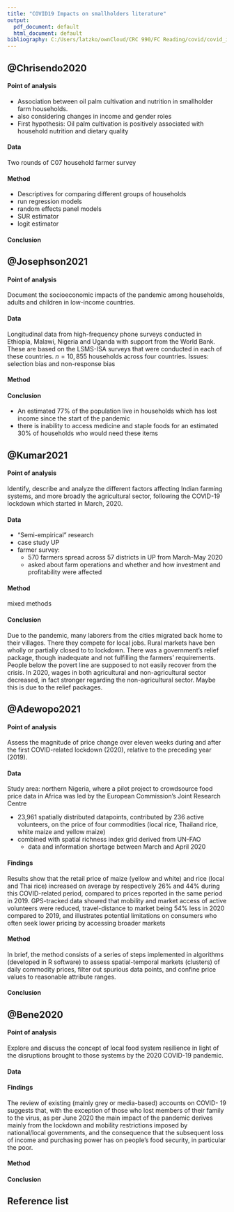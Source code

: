 ```yaml
---
title: "COVID19 Impacts on smallholders literature"
output:
  pdf_document: default
  html_document: default
bibliography: C:/Users/latzko/ownCloud/CRC 990/FC Reading/covid/covid_impacts_literature.bib
---
```


## @Chrisendo2020

#### Point of analysis \
* Association between oil palm cultivation and nutrition in smallholder farm households.
* also considering changes in income and gender roles
* First hypothesis: Oil palm cultivation is positively associated with household nutrition and dietary quality

#### Data \
Two rounds of C07 household farmer survey


#### Method

* Descriptives for comparing different groups of households
* run regression models
* random effects panel models
+ SUR estimator
+ logit estimator

#### Conclusion \

## @Josephson2021

#### Point of analysis \
Document the socioeconomic impacts of the pandemic among households, adults and children in low-income countries.

#### Data \
Longitudinal data from high-frequency phone surveys conducted in Ethiopia, Malawi, Nigeria and Uganda with support from the World Bank. These are based on the LSMS-ISA surveys that were conducted in each of these countries.
$n = 10,855$ households across four countries. 
Issues: selection bias and non-response bias

#### Method



#### Conclusion

* An estimated 77\% of the population live in households which has lost income since the start of the pandemic
* there is inability to access medicine and staple foods for an estimated 30% of households who would need these items

## @Kumar2021

#### Point of analysis \
Identify, describe and analyze the different factors affecting Indian farming systems, and more broadly the agricultural sector, following the COVID-19 lockdown which started in March, 2020.


#### Data 

* "Semi-empirical" research
* case study UP
* farmer survey:
  + 570 farmers spread across 57 districts in UP from March-May 2020
  + asked about farm operations and whether and how investment and profitability were affected

#### Method \
mixed methods

#### Conclusion \
Due to the pandemic, many laborers from the cities migrated back home to their villages. There they compete for local jobs.
Rural markets have ben wholly or partially closed to to lockdown. There was a government's relief package, though inadequate and not fulfilling the farmers' requirements. People below the povert line are supposed to not easily recover from the crisis. In 2020, wages in both agricultural and non-agricultural sector decreased, in fact stronger regarding the non-agricultural sector. Maybe this is due to the relief packages.

## @Adewopo2021

#### Point of analysis \

Assess the magnitude of price change over eleven weeks during and after the first COVID-related lockdown (2020), relative to the preceding year (2019).


#### Data \
Study area: northern Nigeria, where a pilot project to crowdsource food price data in Africa was led by the European Commission’s Joint Research Centre

* 23,961 spatially distributed datapoints, contributed by 236 active volunteers, on the price of four commodities (local rice, Thailand rice, white maize and yellow maize) 
* combined with spatial richness index grid derived from UN-FAO
  + data and information shortage between March and April 2020

#### Findings \

Results show that the retail price of maize (yellow and white) and rice (local and Thai rice) increased on average by respectively 26% and 44% during this COVID-related period, compared to prices reported in the same period in 2019. GPS-tracked data showed that mobility and market
access of active volunteers were reduced, travel-distance to market being 54% less in 2020 compared to 2019, and illustrates potential limitations on consumers who often seek lower pricing by accessing broader markets

#### Method \

In brief, the method consists of a series of steps implemented in algorithms (developed in R software) to assess spatial-temporal markets (clusters) of daily commodity prices, filter out spurious data points, and confine price values to reasonable attribute ranges.

#### Conclusion \

## @Bene2020

#### Point of analysis \

Explore and discuss the concept of local food system resilience in light of the disruptions brought to those systems by the 2020 COVID-19 pandemic.

#### Data \


#### Findings \

The review of existing (mainly grey or media-based) accounts on COVID-
19 suggests that, with the exception of those who lost members of their family to the virus, as per June 2020 the main impact of the pandemic derives mainly from the lockdown and mobility restrictions imposed by national/local governments, and the consequence that the subsequent loss of income and purchasing power has on people’s food security, in particular the poor.

#### Method \



#### Conclusion \



## Reference list